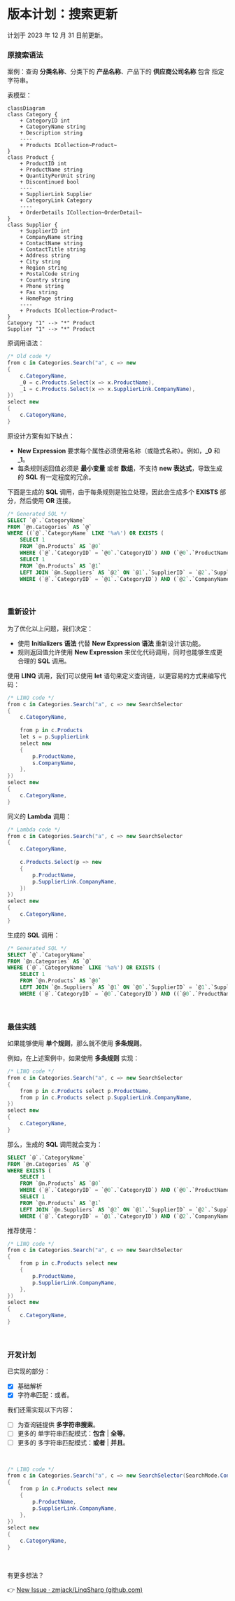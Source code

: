 
# 版本计划：搜索更新

<Alert type="note">
计划于 2023 年 12 月 31 日前更新。
</Alert>

### 原搜索语法

案例：查询 **分类名称**、分类下的 **产品名称**、产品下的 **供应商公司名称** 包含 指定字符串。

表模型：

```mermaid
classDiagram
class Category {
    + CategoryID int
    + CategoryName string
    + Description string
    ----
    + Products ICollection~Product~
}
class Product {
    + ProductID int
    + ProductName string
    + QuantityPerUnit string
    + Discontinued bool
    ----
    + SupplierLink Supplier
    + CategoryLink Category
    ----
    + OrderDetails ICollection~OrderDetail~
}
class Supplier {
    + SupplierID int
    + CompanyName string
    + ContactName string
    + ContactTitle string
    + Address string
    + City string
    + Region string
    + PostalCode string
    + Country string
    + Phone string
    + Fax string
    + HomePage string
    ----
    + Products ICollection~Product~
}
Category "1" --> "*" Product
Supplier "1" --> "*" Product
```

原调用语法：

```csharp copy {5-6}
/* Old code */
from c in Categories.Search("a", c => new
{
    c.CategoryName,
    _0 = c.Products.Select(x => x.ProductName),
    _1 = c.Products.Select(x => x.SupplierLink.CompanyName),
})
select new
{
    c.CategoryName,
}
```

原设计方案有如下缺点：

- **New Expression** 要求每个属性必须使用名称（或隐式名称）。例如，**\_0** 和 **\_1**。
- 每条规则返回值必须是 **最小变量** 或者 **数组**，不支持 **new 表达式**，导致生成的 **SQL** 有一定程度的冗余。

下面是生成的 **SQL** 调用，由于每条规则是独立处理，因此会生成多个 **EXISTS** 部分，然后使用 **OR** 连接。

```sql {6-7,9-11}
/* Generated SQL */
SELECT `@`.`CategoryName`
FROM `@n.Categories` AS `@`
WHERE ((`@`.`CategoryName` LIKE '%a%') OR EXISTS (
    SELECT 1
    FROM `@n.Products` AS `@0`
    WHERE (`@`.`CategoryID` = `@0`.`CategoryID`) AND (`@0`.`ProductName` LIKE '%a%'))) OR EXISTS (
    SELECT 1
    FROM `@n.Products` AS `@1`
    LEFT JOIN `@n.Suppliers` AS `@2` ON `@1`.`SupplierID` = `@2`.`SupplierID`
    WHERE (`@`.`CategoryID` = `@1`.`CategoryID`) AND (`@2`.`CompanyName` IS NOT NULL AND (`@2`.`CompanyName` LIKE '%a%')))
```

<br/>

### 重新设计

为了优化以上问题，我们决定：

- 使用 **Initializers 语法** 代替 **New Expression 语法** 重新设计该功能。
- 规则返回值允许使用 **New Expression** 来优化代码调用，同时也能够生成更合理的 **SQL** 调用。

使用 **LINQ** 调用，我们可以使用 **let** 语句来定义查询链，以更容易的方式来编写代码：

```csharp copy {6-12}
/* LINQ code */
from c in Categories.Search("a", c => new SearchSelector
{
    c.CategoryName,
    
    from p in c.Products
    let s = p.SupplierLink
    select new
    {
        p.ProductName,
        s.CompanyName,
    },
})
select new
{
    c.CategoryName,
}
```

同义的 **Lambda** 调用：

```csharp copy {6-10}
/* Lambda code */
from c in Categories.Search("a", c => new SearchSelector
{
    c.CategoryName,
    
    c.Products.Select(p => new
    {
        p.ProductName,
        p.SupplierLink.CompanyName,
    })
})
select new
{
    c.CategoryName,
}
```

生成的 **SQL** 调用：

```sql {6-8}
/* Generated SQL */
SELECT `@`.`CategoryName`
FROM `@n.Categories` AS `@`
WHERE (`@`.`CategoryName` LIKE '%a%') OR EXISTS (
    SELECT 1
    FROM `@n.Products` AS `@0`
    LEFT JOIN `@n.Suppliers` AS `@1` ON `@0`.`SupplierID` = `@1`.`SupplierID`
    WHERE (`@`.`CategoryID` = `@0`.`CategoryID`) AND ((`@0`.`ProductName` LIKE '%a%') OR (`@1`.`CompanyName` LIKE '%a%')))
```

<br/>

### 最佳实践

如果能够使用 **单个规则**，那么就不使用 **多条规则**。

例如，在上述案例中，如果使用 **多条规则** 实现：

```csharp copy {4-5}
/* LINQ code */
from c in Categories.Search("a", c => new SearchSelector
{
    from p in c.Products select p.ProductName,				
    from p in c.Products select p.SupplierLink.CompanyName,
})
select new
{
    c.CategoryName,
}
```

那么，生成的 **SQL** 调用就会变为：

```sql {5-6,8-10}
SELECT `@`.`CategoryName`
FROM `@n.Categories` AS `@`
WHERE EXISTS (
    SELECT 1
    FROM `@n.Products` AS `@0`
    WHERE (`@`.`CategoryID` = `@0`.`CategoryID`) AND (`@0`.`ProductName` LIKE '%a%')) OR EXISTS (
    SELECT 1
    FROM `@n.Products` AS `@1`
    LEFT JOIN `@n.Suppliers` AS `@2` ON `@1`.`SupplierID` = `@2`.`SupplierID`
    WHERE (`@`.`CategoryID` = `@1`.`CategoryID`) AND (`@2`.`CompanyName` LIKE '%a%'))
```

推荐使用：

```csharp copy {4-8}
/* LINQ code */
from c in Categories.Search("a", c => new SearchSelector
{
    from p in c.Products select new
    {
        p.ProductName,
        p.SupplierLink.CompanyName,
    },
})
select new
{
    c.CategoryName,
}
```

<br/>

### 开发计划

已实现的部分：

- [x] 基础解析
- [x] 字符串匹配：或者。

我们还需实现以下内容：

- [ ] 为查询链提供 **多字符串搜索**。
- [ ] 更多的 单字符串匹配模式：**包含** | **全等**。
- [ ] 更多的 多字符串匹配模式：**或者** | **并且**。

<br/>

```csharp {2}
/* LINQ code */
from c in Categories.Search("a", c => new SearchSelector(SearchMode.Contains)
{
    from p in c.Products select new
    {
        p.ProductName,
        p.SupplierLink.CompanyName,
    },
})
select new
{
    c.CategoryName,
}
```



<br/>

有更多想法？

👉 [New Issue · zmjack/LinqSharp (github.com)](https://github.com/zmjack/linqsharp/issues/new?labels=feedback)